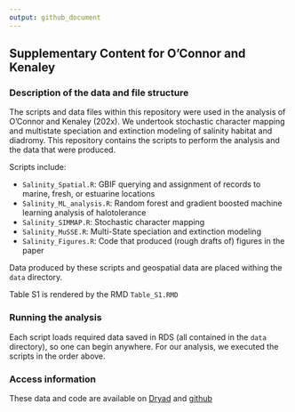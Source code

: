 ```yaml
---
output: github_document
---
```


## Supplementary Content for O'Connor and Kenaley

### Description of the data and file structure
The scripts and data files within this repository were used in the analysis of O'Connor and Kenaley (202x). We undertook stochastic character mapping and multistate speciation and extinction modeling of salinity habitat and diadromy. This repository contains the scripts to perform the analysis and the data that were produced.

Scripts include:

  - `Salinity_Spatial.R`: GBIF querying and assignment of records to marine, fresh, or estuarine locations
  - `Salinity_ML_analysis.R`: Random forest and gradient boosted machine learning analysis of halotolerance
  - `Salinity_SIMMAP.R`: Stochastic character mapping
  - `Salinity_MuSSE.R`: Multi-State speciation and extinction modeling
  - `Salinity_Figures.R`: Code that produced (rough drafts of) figures in the paper


Data produced by these scripts and geospatial data are placed withing the `data` directory. 

Table S1 is rendered by the RMD `Table_S1.RMD`

### Running the analysis 

Each script loads required data saved in RDS (all contained in the `data` directory), so one can begin anywhere. For our analysis, we executed the scripts in the order above.

### Access information 

These data and code are available on [Dryad](10.5061/dryad.bzkh189g4) and [github](https://github.com/ckenaley/SalinityTransitions)


